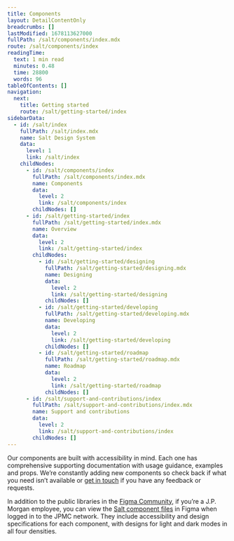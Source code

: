 ```yaml
---
title: Components
layout: DetailContentOnly
breadcrumbs: []
lastModified: 1678113627000
fullPath: /salt/components/index.mdx
route: /salt/components/index
readingTime:
  text: 1 min read
  minutes: 0.48
  time: 28800
  words: 96
tableOfContents: []
navigation:
  next:
    title: Getting started
    route: /salt/getting-started/index
sidebarData:
  - id: /salt/index
    fullPath: /salt/index.mdx
    name: Salt Design System
    data:
      level: 1
      link: /salt/index
    childNodes:
      - id: /salt/components/index
        fullPath: /salt/components/index.mdx
        name: Components
        data:
          level: 2
          link: /salt/components/index
        childNodes: []
      - id: /salt/getting-started/index
        fullPath: /salt/getting-started/index.mdx
        name: Overview
        data:
          level: 2
          link: /salt/getting-started/index
        childNodes:
          - id: /salt/getting-started/designing
            fullPath: /salt/getting-started/designing.mdx
            name: Designing
            data:
              level: 2
              link: /salt/getting-started/designing
            childNodes: []
          - id: /salt/getting-started/developing
            fullPath: /salt/getting-started/developing.mdx
            name: Developing
            data:
              level: 2
              link: /salt/getting-started/developing
            childNodes: []
          - id: /salt/getting-started/roadmap
            fullPath: /salt/getting-started/roadmap.mdx
            name: Roadmap
            data:
              level: 2
              link: /salt/getting-started/roadmap
            childNodes: []
      - id: /salt/support-and-contributions/index
        fullPath: /salt/support-and-contributions/index.mdx
        name: Support and contributions
        data:
          level: 2
          link: /salt/support-and-contributions/index
        childNodes: []
---
```


Our components are built with accessibility in mind. Each one has comprehensive
supporting documentation with usage guidance, examples and props.
We’re constantly adding new components so check back if what you need isn’t
available or [get in touch](../support-and-contributions/index) if you have any feedback or requests.

In addition to the public libraries in the [Figma Community](https://www.figma.com/@jpmorgan_salt),
if you’re a J.P. Morgan employee, you can view the [Salt component files](https://www.figma.com/files/project/72279506)
in Figma when logged in to the JPMC network.
They include accessibility and design specifications for each component,
with designs for light and dark modes in all four densities.

